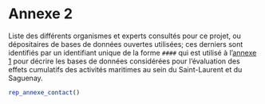 # Annexe 2 {.unnumbered #annexe2}

Liste des différents organismes et experts consultés pour ce projet, ou dépositaires de bases de données ouvertes utilisées; ces derniers sont identifiés par un identifiant unique de la forme `####` qui est utilisé à l'[annexe 1](#annexe1) pour décrire les bases de données considérées pour l'évaluation des effets cumulatifs des activités maritimes au sein du Saint-Laurent et du Saguenay.

```r
rep_annexe_contact()
```
